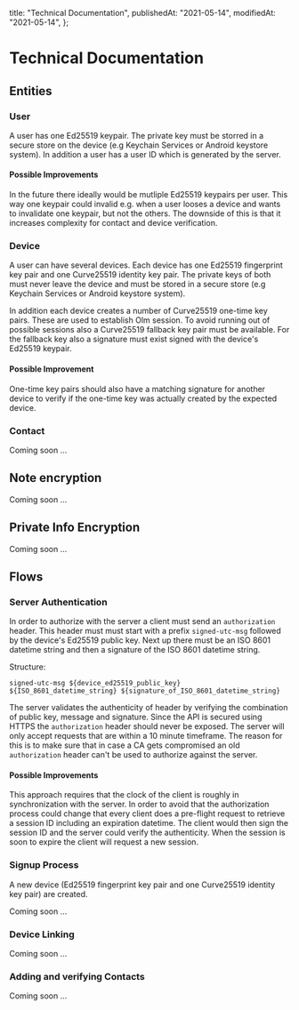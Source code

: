   title: "Technical Documentation",
  publishedAt: "2021-05-14",
  modifiedAt: "2021-05-14",
};

# Technical Documentation

## Entities

### User

A user has one Ed25519 keypair. The private key must be storred in a secure store on the device (e.g Keychain Services or Android keystore system).
In addition a user has a user ID which is generated by the server.

#### Possible Improvements

In the future there ideally would be mutliple Ed25519 keypairs per user.
This way one keypair could invalid e.g. when a user looses a device and wants to invalidate one keypair, but not the others.
The downside of this is that it increases complexity for contact and device verification.

### Device

A user can have several devices. Each device has one Ed25519 fingerprint key pair and one Curve25519 identity key pair.
The private keys of both must never leave the device and must be stored in a secure store (e.g Keychain Services or Android keystore system).

In addition each device creates a number of Curve25519 one-time key pairs. These are used to establish Olm session. To avoid running out of possible sessions also a Curve25519 fallback key pair must be available.
For the fallback key also a signature must exist signed with the device's Ed25519 keypair.

#### Possible Improvement

One-time key pairs should also have a matching signature for another device to verify if the one-time key was actually created by the expected device.

### Contact

Coming soon …

## Note encryption

Coming soon …

## Private Info Encryption

Coming soon …

<!-- - Devices
- Contacts -->

## Flows

### Server Authentication

In order to authorize with the server a client must send an `authorization` header.
This header must must start with a prefix `signed-utc-msg` followed by the device's Ed25519 public key.
Next up there must be an ISO 8601 datetime string and then a signature of the ISO 8601 datetime string.

Structure:

```
signed-utc-msg ${device_ed25519_public_key} ${ISO_8601_datetime_string} ${signature_of_ISO_8601_datetime_string}
```

The server validates the authenticity of header by verifying the combination of public key, message and signature.
Since the API is secured using HTTPS the `authorization` header should never be exposed.
The server will only accept requests that are within a 10 minute timeframe.
The reason for this is to make sure that in case a CA gets compromised an old `authorization` header can't be used to authorize against the server.

#### Possible Improvements

This approach requires that the clock of the client is roughly in synchronization with the server.
In order to avoid that the authorization process could change that every client does a pre-flight request to retrieve a session ID including an expiration datetime.
The client would then sign the session ID and the server could verify the authenticity. When the session is soon to expire the client will request a new session.

### Signup Process

A new device (Ed25519 fingerprint key pair and one Curve25519 identity key pair) are created.

Coming soon …

### Device Linking

Coming soon …

### Adding and verifying Contacts

Coming soon …

